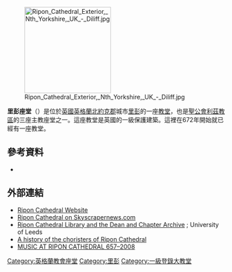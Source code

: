 [[File:Ripon_Cathedral_Exterior,_Nth_Yorkshire,_UK_-_Diliff.jpg|200px]]

'''里彭座堂'''（{{lang-en|Ripon Cathedral}}）是位於[[英國|英國]][[英格蘭|英格蘭]][[北約克郡|北約克郡]]城市[[里彭|里彭]]的一座[[教堂|教堂]]，也是[[聖公會利茲教區|聖公會利茲教區]]的三座主教座堂之一。這座教堂是英國的一級保護建築。這裡在672年開始就已經有一座教堂。

==參考資料==
*{{cite web|url=http://www.churchofengland.org/media/1122094/guide.pdf|format=PDF|title=The Dioceses Commission's Yorkshire Review – A Guide to the Report|publisher=Churchofengland.org|ref={{harvid|Report Guide}}|accessdate=2015-01-22|archive-date=2011-07-22|archive-url=https://web.archive.org/web/20110722132748/http://www.churchofengland.org/media/1122094/guide.pdf|dead-url=no}}

==外部連結==
{{commons category|Ripon Cathedral}}
*[http://www.riponcathedral.org.uk Ripon Cathedral Website] {{Wayback|url=http://www.riponcathedral.org.uk/ |date=20210415150024 }}
*[http://www.skyscrapernews.com/buildings.php?id=2406 Ripon Cathedral on Skyscrapernews.com] {{Wayback|url=http://www.skyscrapernews.com/buildings.php?id=2406 |date=20181216003102 }}
*[http://library.leeds.ac.uk/info/370/subject_strengths/169/religion_and_theology/3 Ripon Cathedral Library and the Dean and Chapter Archive] {{Wayback|url=http://library.leeds.ac.uk/info/370/subject_strengths/169/religion_and_theology/3 |date=20141027174335 }}; University of Leeds
*[https://web.archive.org/web/20060820005215/http://www.ofchoristers.net/Chapters/Ripon.htm A history of the choristers of Ripon Cathedral]
*[https://web.archive.org/web/20110716020035/http://www.scottbeer.com/rcmf/ MUSIC AT RIPON CATHEDRAL 657–2008]

{{英格蘭教會座堂}}

{{Authority control}}
[[Category:英格蘭教會座堂|Category:英格蘭教會座堂]]
[[Category:里彭|Category:里彭]]
[[Category:一級登錄大教堂|Category:一級登錄大教堂]]
